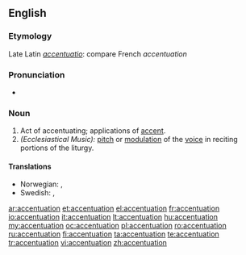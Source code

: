 ==English==

===Etymology===
Late Latin ''[[accentuatio]]'': compare French ''accentuation''

===Pronunciation===
* {{rhymes|eɪʃən}}

===Noun===
{{en-noun}}

# Act of accentuating; applications of [[accent]].
# ''(Ecclesiastical Music):'' [[pitch]] or [[modulation]] of the [[voice]] in reciting portions of the liturgy.

====Translations====
* Norwegian: {{t|no|betoning|c}}, {{t|no|aksentuering|c}}
* Swedish: {{t|sv|betoning}}, {{t|sv|accentuering}}

[[ar:accentuation]]
[[et:accentuation]]
[[el:accentuation]]
[[fr:accentuation]]
[[io:accentuation]]
[[it:accentuation]]
[[lt:accentuation]]
[[hu:accentuation]]
[[my:accentuation]]
[[oc:accentuation]]
[[pl:accentuation]]
[[ro:accentuation]]
[[ru:accentuation]]
[[fi:accentuation]]
[[ta:accentuation]]
[[te:accentuation]]
[[tr:accentuation]]
[[vi:accentuation]]
[[zh:accentuation]]